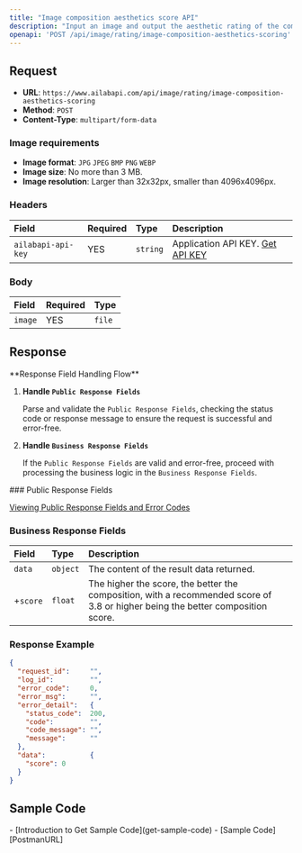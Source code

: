 ```yaml
---
title: "Image composition aesthetics score API"
description: "Input an image and output the aesthetic rating of the composition of the image (0~5, with 3.8 or more recommended as better composition)."
openapi: 'POST /api/image/rating/image-composition-aesthetics-scoring'
---
```


## Request

- **URL**: `https://www.ailabapi.com/api/image/rating/image-composition-aesthetics-scoring`
- **Method**: `POST`
- **Content-Type**: `multipart/form-data`

### Image requirements

- **Image format**: `JPG` `JPEG` `BMP` `PNG` `WEBP`
- **Image size**: No more than 3 MB.
- **Image resolution**: Larger than 32x32px, smaller than 4096x4096px.

### Headers

| Field              | Required | Type     | Description                                        |
|:-------------------|:---------|:---------|:---------------------------------------------------|
| `ailabapi-api-key` | YES      | `string` | Application API KEY. [Get API KEY](/doc/get-api-key) |

### Body

| Field   | Required | Type   |
|:--------|:---------|:-------|
| `image` | YES      | `file` |

## Response
<Warning>
**Response Field Handling Flow**

1. **Handle `Public Response Fields`**

   Parse and validate the `Public Response Fields`, checking the status code or response message to ensure the request is successful and error-free.

2. **Handle `Business Response Fields`**

   If the `Public Response Fields` are valid and error-free, proceed with processing the business logic in the `Business Response Fields`.
</Warning>
### Public Response Fields

<a href="/doc/response-description" target="_blank">Viewing Public Response Fields and Error Codes</a>

### Business Response Fields

| Field    | Type     | Description                                                                                                                     |
|:---------|:---------|:--------------------------------------------------------------------------------------------------------------------------------|
| `data`   | `object` | The content of the result data returned.                                                                                        |
| +`score` | `float`  | The higher the score, the better the composition, with a recommended score of 3.8 or higher being the better composition score. |

### Response Example

```json
{
  "request_id":     "",
  "log_id":         "",
  "error_code":     0,
  "error_msg":      "",
  "error_detail":   {
    "status_code":  200,
    "code":         "",
    "code_message": "",
    "message":      ""
  },
  "data":           {
    "score": 0
  }
}
```

## Sample Code
<Tip>
- [Introduction to Get Sample Code](get-sample-code)
- [Sample Code][PostmanURL]

[PostmanURL]: https://documenter.getpostman.com/view/26387069/2s93JxqgHE#93712e4a-ba14-42c2-a220-214e2a297a0a
</Tip>